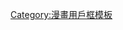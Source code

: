 {{Userbox-r
  |border-c = #000000
  |border-s = 1
  |id-c     = #FFCC00
  |id-s     = 10
  |id-fc    = #FFFF00
  |info-c   = #ffff00
  |info-s   = 10
  |info-fc  = #000000
  |id       = {{lang|ja|由貴<br>香織里}}
  |info     = 這個用戶對'''[[由貴香織里]]'''的畫風欣賞有加。
}}
<noinclude>[[Category:漫畫用戶框模板]]</noinclude><includeonly>[[Category:喜歡由貴香織里的維基人|{{PAGENAME}}]]</includeonly>